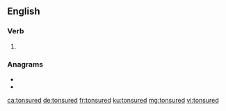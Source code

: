 ==English==

===Verb===
{{head|en|verb form}}

# {{en-past of|tonsure}}

===Anagrams===
* {{l|en|roundest}}
* {{l|en|unsorted}}

[[ca:tonsured]]
[[de:tonsured]]
[[fr:tonsured]]
[[ku:tonsured]]
[[mg:tonsured]]
[[vi:tonsured]]